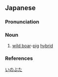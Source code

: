 ==Japanese==
{{wikipedia|lang=ja}}
{{ja-kanjitab|いのしし|k1=いの|ぶた|yomi=k}}

===Pronunciation===
{{ja-pron|yomi=k|いのぶた|acc=0|acc_ref=DJR}}

===Noun===
{{ja-noun|いのぶた|イノブタ|hhira=ゐのぶた}}

# [[wild boar]]-[[pig]] [[hybrid]]

===References===
<references/>

[[Category:ja:Pigs|いのぶた]]